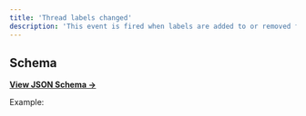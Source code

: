 ```yaml
---
title: 'Thread labels changed'
description: 'This event is fired when labels are added to or removed from a thread.'
---
```


## Schema

[**View JSON Schema →**](https://json-schema.app/view/%23%2Fdefinitions%2FthreadLabelsChangedPayload?url=https%3A%2F%2Fcore-api.uk.plain.com%2Fwebhooks%2Fschema.json)

Example:

<Snippet file="webhooks/thread-labels-changed.mdx" />
